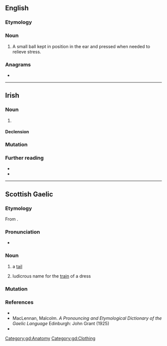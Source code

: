 ==English==

===Etymology===
{{compound|en|ear|ball}}

===Noun===
{{en-noun}}

# {{lb|en|acupuncture}} A small ball kept in position in the ear and pressed when needed to relieve stress.

===Anagrams===
* {{anagrams|en|a=aabellr|bare all}}

----

==Irish==

===Noun===
{{ga-noun|m|earbaill|earbaill}}

# {{alternative form of|ga|eireaball}}

====Declension====
{{ga-decl-m1|e|arball|arbaill}}

===Mutation===
{{ga-mut|msn}}

===Further reading===
* {{R:ga:Ó Dónaill}}
* {{R:Dinneen}}

----

==Scottish Gaelic==

===Etymology===
From {{inh|gd|sga|erball}}.

===Pronunciation===
* {{IPA|gd|/ˈɛɾɛpəɫ/}}

===Noun===
{{gd-noun|g=m|gen=earbaill|pl=earbaill}}

# a [[tail]]
#: {{ux|gd|'''earball''' an each|inline=1|t=paddock-pipe, horse-tail}}
#: {{ux|gd|bun an '''earbaill'''|inline=1|t=the rump}}
#: {{ux|gd|'''earball''' sguabach|inline=1|t=a bushy tail}}
# ludicrous name for the [[train]] of a dress

===Mutation===
{{gd-mut-vowel}}

===References===
* {{R:Dwelly}}
* MacLennan, Malcolm. ''A Pronouncing and Etymological Dictionary of the Gaelic Language'' Edinburgh: John Grant (1925)
* {{R:DIL|20216|head=erball}}

[[Category:gd:Anatomy]]
[[Category:gd:Clothing]]